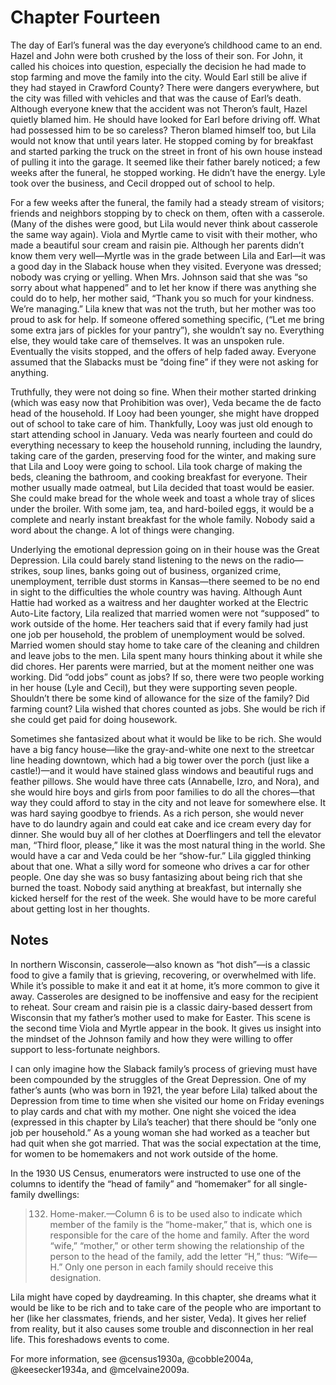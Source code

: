 # Chapter Fourteen

The day of Earl's funeral was the day everyone's childhood came to an end. Hazel and John were both crushed by the loss of their son. For John, it called his choices into question, especially the decision he had made to stop farming and move the family into the city. Would Earl still be alive if they had stayed in Crawford County? There were dangers everywhere, but the city was filled with vehicles and that was the cause of Earl's death. Although everyone knew that the accident was not Theron's fault, Hazel quietly blamed him. He should have looked for Earl before driving off. What had possessed him to be so careless? Theron blamed himself too, but Lila would not know that until years later. He stopped coming by for breakfast and started parking the truck on the street in front of his own house instead of pulling it into the garage. It seemed like their father barely noticed; a few weeks after the funeral, he stopped working. He didn't have the energy. Lyle took over the business, and Cecil dropped out of school to help. 

For a few weeks after the funeral, the family had a steady stream of visitors; friends and neighbors stopping by to check on them, often with a casserole. (Many of the dishes were good, but Lila would never think about casserole the same way again). Viola and Myrtle came to visit with their mother, who made a beautiful sour cream and raisin pie. Although her parents didn't know them very well---Myrtle was in the grade between Lila and Earl---it was a good day in the Slaback house when they visited. Everyone was dressed; nobody was crying or yelling. When Mrs. Johnson said that she was "so sorry about what happened" and to let her know if there was anything she could do to help, her mother said, "Thank you so much for your kindness. We're managing." Lila knew that was not the truth, but her mother was too proud to ask for help. If someone offered something specific, ("Let me bring some extra jars of pickles for your pantry"), she wouldn't say no. Everything else, they would take care of themselves. It was an unspoken rule. Eventually the visits stopped, and the offers of help faded away. Everyone assumed that the Slabacks must be "doing fine" if they were not asking for anything.

Truthfully, they were not doing so fine. When their mother started drinking (which was easy now that Prohibition was over), Veda became the de facto head of the household. If Looy had been younger, she might have dropped out of school to take care of him. Thankfully, Looy was just old enough to start attending school in January. Veda was nearly fourteen and could do everything necessary to keep the household running, including the laundry, taking care of the garden, preserving food for the winter, and making sure that Lila and Looy were going to school. Lila took charge of making the beds, cleaning the bathroom, and cooking breakfast for everyone. Their mother usually made oatmeal, but Lila decided that toast would be easier. She could make bread for the whole week and toast a whole tray of slices under the broiler. With some jam, tea, and hard-boiled eggs, it would be a complete and nearly instant breakfast for the whole family. Nobody said a word about the change. A lot of things were changing. 

Underlying the emotional depression going on in their house was the Great Depression. Lila could barely stand listening to the news on the radio---strikes, soup lines, banks going out of business, organized crime, unemployment, terrible dust storms in Kansas---there seemed to be no end in sight to the difficulties the whole country was having. Although Aunt Hattie had worked as a waitress and her daughter worked at the Electric Auto-Lite factory, Lila realized that married women were not "supposed" to work outside of the home. Her teachers said that if every family had just one job per household, the problem of unemployment would be solved. Married women should stay home to take care of the cleaning and children and leave jobs to the men. Lila spent many hours thinking about it while she did chores. Her parents were married, but at the moment neither one was working. Did "odd jobs" count as jobs? If so, there were two people working in her house (Lyle and Cecil), but they were supporting seven people. Shouldn't there be some kind of allowance for the size of the family? Did farming count? Lila wished that chores counted as jobs. She would be rich if she could get paid for doing housework. 

Sometimes she fantasized about what it would be like to be rich. She would have a big fancy house---like the gray-and-white one next to the streetcar line heading downtown, which had a big tower over the porch (just like a castle!)---and it would have stained glass windows and beautiful rugs and feather pillows. She would have three cats (Annabelle, Izro, and Nora), and she would hire boys and girls from poor families to do all the chores---that way they could afford to stay in the city and not leave for somewhere else. It was hard saying goodbye to friends. As a rich person, she would never have to do laundry again and could eat cake and ice cream every day for dinner. She would buy all of her clothes at Doerflingers and tell the elevator man, "Third floor, please," like it was the most natural thing in the world. She would have a car and Veda could be her "show-fur." Lila giggled thinking about that one. What a silly word for someone who drives a car for other people. One day she was so busy fantasizing about being rich that she burned the toast. Nobody said anything at breakfast, but internally she kicked herself for the rest of the week. She would have to be more careful about getting lost in her thoughts.  

## Notes

In northern Wisconsin, casserole---also known as "hot dish"---is a classic food to give a family that is grieving, recovering, or overwhelmed with life. While it's possible to make it and eat it at home, it's more common to give it away. Casseroles are designed to be inoffensive and easy for the recipient to reheat. Sour cream and raisin pie is a classic dairy-based dessert from Wisconsin that my father's mother used to make for Easter. This scene is the second time Viola and Myrtle appear in the book. It gives us insight into the mindset of the Johnson family and how they were willing to offer support to less-fortunate neighbors.

I can only imagine how the Slaback family's process of grieving must have been compounded by the struggles of the Great Depression. One of my father's aunts (who was born in 1921, the year before Lila) talked about the Depression from time to time when she visited our home on Friday evenings to play cards and chat with my mother. One night she voiced the idea (expressed in this chapter by Lila's teacher) that there should be "only one job per household." As a young woman she had worked as a teacher but had quit when she got married. That was the social expectation at the time, for women to be homemakers and not work outside of the home. 

In the 1930 US Census, enumerators were instructed to use one of the columns to identify the "head of family" and "homemaker" for all single-family dwellings: 

> 132. Home-maker.---Column 6 is to be used also to indicate which member of the family is the "home-maker," that is, which one is responsible for the care of the home and family. After the word "wife," "mother," or other term showing the relationship of the person to the head of the family, add the letter "H," thus: "Wife---H." Only one person in each family should receive this designation. 

Lila might have coped by daydreaming. In this chapter, she dreams what it would be like to be rich and to take care of the people who are important to her (like her classmates, friends, and her sister, Veda). It gives her relief from reality, but it also causes some trouble and disconnection in her real life. This foreshadows events to come.  

For more information, see @census1930a, @cobble2004a, @keesecker1934a, and @mcelvaine2009a.  